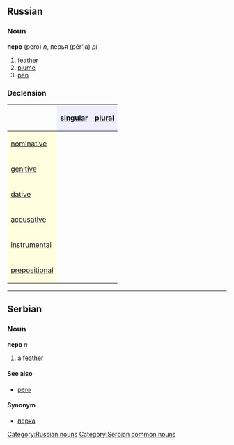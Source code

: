 ==Russian==
[[Category:Russian nouns]]
===Noun===
'''перо''' (peró) ''n'', перья (pér’ja) ''pl''

#[[feather]]
#[[plume]]
#[[pen]]

===Declension===
{| border="1" cellpadding="4" cellspacing="0"
!
! style="background-color: #EFEFFF" align="center"|[[singular]]
! style="background-color: #EFEFFF" align="center"|[[plural]]
|-
! style="background-color: #FFFFE0" align="left"|[[nominative case|nominative]]
| align="center"|{{RUchar|перо́}}
| align="center"|{{RUchar|пе́рья}}
|-
! style="background-color: #FFFFE0" align="left"|[[genitive case|genitive]]
| align="center"|{{RUchar|пера́}}
| align="center"|{{RUchar|пе́рьев}}
|-
! style="background-color: #FFFFE0" align="left"|[[dative case|dative]]
| align="center"|{{RUchar|перу́}}
| align="center"|{{RUchar|пе́рьям}}
|-
! style="background-color: #FFFFE0" align="left"|[[accusative case|accusative]]
| align="center"|{{RUchar|перо́}}
| align="center"|{{RUchar|пе́рья}}
|-
! style="background-color: #FFFFE0" align="left"|[[instrumental case|instrumental]]
| align="center"|{{RUchar|перо́м}}
| align="center"|{{RUchar|пе́рьями}}
|-
! style="background-color: #FFFFE0" align="left"|[[prepositional case|prepositional]]
| align="center"|{{RUchar|о пере́}}
| align="center"|{{RUchar|о пе́рьях}}
|}


----
==Serbian==
===Noun===
'''перо''' ''n''
#a [[feather]]
====See also====
*[[pero]]
====Synonym====
*[[перка]]
[[Category:Serbian common nouns]]